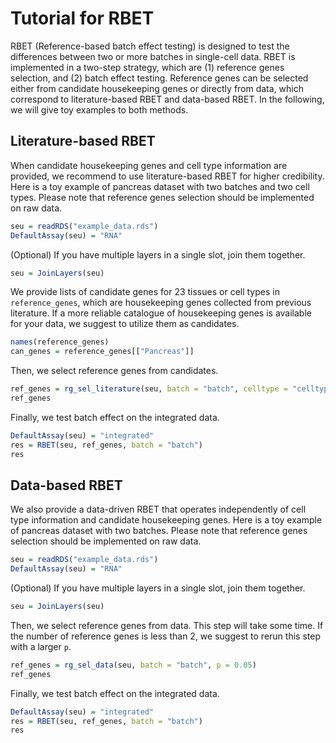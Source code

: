 # Tutorial for RBET

RBET (Reference-based batch effect testing) is designed to test the differences between two or more batches in single-cell data. RBET is implemented in a two-step strategy, which are (1) reference genes selection, and (2) batch effect testing. Reference genes can be selected either from candidate housekeeping genes or directly from data, which correspond to literature-based RBET and data-based RBET. In the following, we will give toy examples to both methods.

## Literature-based RBET

When candidate housekeeping genes and cell type information are provided, we recommend to use literature-based RBET for higher credibility. Here is a toy example of pancreas dataset with two batches and two cell types. Please note that reference genes selection should be implemented on raw data.

```r
seu = readRDS("example_data.rds")
DefaultAssay(seu) = "RNA"
```

(Optional) If you have multiple layers in a single slot, join them together.

```r
seu = JoinLayers(seu)
```

We provide lists of candidate genes for 23 tissues or cell types in `reference_genes`, which are housekeeping genes collected from previous literature. If a more reliable catalogue of housekeeping genes is available for your data, we suggest to utilize them as candidates.

```r
names(reference_genes)
can_genes = reference_genes[["Pancreas"]]
```

Then, we select reference genes from candidates.

```r
ref_genes = rg_sel_literature(seu, batch = "batch", celltype = "celltype", rgene = can_genes)
ref_genes
```

Finally, we test batch effect on the integrated data.

```r
DefaultAssay(seu) = "integrated"
res = RBET(seu, ref_genes, batch = "batch")
res
```

## Data-based RBET

We also provide a data-driven RBET that operates independently of cell type information and candidate housekeeping genes. Here is a toy example of pancreas dataset with two batches. Please note that reference genes selection should be implemented on raw data.

```r
seu = readRDS("example_data.rds")
DefaultAssay(seu) = "RNA"
```

(Optional) If you have multiple layers in a single slot, join them together.

```r
seu = JoinLayers(seu)
```

Then, we select reference genes from data. This step will take some time. If the number of reference genes is less than 2, we suggest to rerun this step with a larger `p`.

```r
ref_genes = rg_sel_data(seu, batch = "batch", p = 0.05)
ref_genes
```

Finally, we test batch effect on the integrated data.

```r
DefaultAssay(seu) = "integrated"
res = RBET(seu, ref_genes, batch = "batch")
res
```
